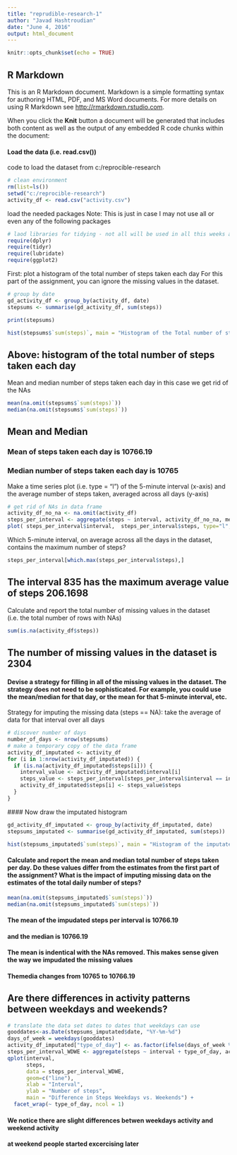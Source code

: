 ```yaml
---
title: "reprudible-research-1"
author: "Javad Hashtroudian"
date: "June 4, 2016"
output: html_document
---
```


```r
knitr::opts_chunk$set(echo = TRUE)
```

## R Markdown

This is an R Markdown document. Markdown is a simple formatting syntax for authoring HTML, PDF, and MS Word documents. For more details on using R Markdown see <http://rmarkdown.rstudio.com>.

When you click the **Knit** button a document will be generated that includes both content as well as the output of any embedded R code chunks within the document:

#### Load the data (i.e. read.csv())

code to load the dataset from c:/reprocible-research
```r
# clean environment
rm(list=ls())
setwd("c:/reprocible-research")
activity_df <- read.csv("activity.csv")

```

load the needed packages
Note: This is just in case I may not use all or even any of the following packages

```r
# laod libraries for tidying - not all will be used in all this weeks assignment
require(dplyr)
require(tidyr)
require(lubridate)
require(ggplot2)

```

First: plot a histogram of the total number of steps taken each day 
For this part of the assignment, you can ignore the missing values in the dataset.

```r

# group by date
gd_activity_df <- group_by(activity_df, date)
stepsums <- summarise(gd_activity_df, sum(steps))

print(stepsums)

hist(stepsums$`sum(steps)`, main = "Histogram of the Total number of steps taken each day", xlab = "total number of steps taken each day")

```
## Above: histogram of the total number of steps taken each day 


Mean and median number of steps taken each day in this case we get rid of the NAs

```r
mean(na.omit(stepsums$`sum(steps)`))
median(na.omit(stepsums$`sum(steps)`))

```

## Mean and Median
### Mean  of steps taken each day is 10766.19
### Median number of steps taken each day is 10765

Make a time series plot (i.e. type = "l") of the 5-minute interval (x-axis) and the average number of steps taken, averaged across all days (y-axis)

```r
# get rid of NAs in data frame
activity_df_no_na <- na.omit(activity_df)
steps_per_interval <- aggregate(steps ~ interval, activity_df_no_na, mean)
plot( steps_per_interval$interval,  steps_per_interval$steps, type="l", main = "Average number of steps taken per interval over the days", ylab="Number of steps", xlab ="Interval")

```

Which 5-minute interval, on average across all the days in the dataset, contains the maximum number of steps?

```r
steps_per_interval[which.max(steps_per_interval$steps),]
```
## The interval 835 has the maximum average value of steps 206.1698

Calculate and report the total number of missing values in the dataset (i.e. the total number of rows with NAs)

```r
sum(is.na(activity_df$steps))
```

## The number of missing values in the dataset is 2304


#### Devise a strategy for filling in all of the missing values in the dataset. The strategy does not need to be sophisticated. For example, you could use the mean/median for that day, or the mean for that 5-minute interval, etc.

Strategy for imputing the missing data (steps == NA): take the average of data for that interval over all days

```r
# discover number of days
number_of_days <- nrow(stepsums)
# make a temporary copy of the data frame
activity_df_imputated <- activity_df
for (i in 1:nrow(activity_df_imputated)) {
  if (is.na(activity_df_imputated$steps[i])) {
    interval_value <- activity_df_imputated$interval[i]
    steps_value <- steps_per_interval[steps_per_interval$interval == interval_value,]
    activity_df_imputated$steps[i] <- steps_value$steps
  }
}
```
 #### Now draw the imputated histogram
 
 
```r
gd_activity_df_imputated <- group_by(activity_df_imputated, date)
stepsums_imputated <- summarise(gd_activity_df_imputated, sum(steps))

hist(stepsums_imputated$`sum(steps)`, main = "Histogram of the imputated total number of steps taken each day", xlab = "impuatated total number of steps taken each day")
```


#### Calculate and report the mean and median total number of steps taken per day. Do these values differ from the estimates from the first part of the assignment? What is the impact of imputing missing data on the estimates of the total daily number of steps?

```r
mean(na.omit(stepsums_imputated$`sum(steps)`))
median(na.omit(stepsums_imputated$`sum(steps)`))
```

#### The mean of the impudated steps per interval is 10766.19
#### and the median is 10766.19
#### The mean is indentical with the NAs removed. This makes sense given the way we impudated the missing values
#### Themedia changes from 10765 to 10766.19

## Are there differences in activity patterns between weekdays and weekends?

```r
# translate the data set dates to dates that weekdays can use
gooddates<-as.Date(stepsums_imputated$date, "%Y-%m-%d")
days_of_week = weekdays(gooddates)
activity_df_imputated["type_of_day"] <- as.factor(ifelse(days_of_week %in% c('Saturday','Sunday'), 'weekend', 'weekday'))
steps_per_interval_WDWE <- aggregate(steps ~ interval + type_of_day, activity_df_imputated, mean)
qplot(interval, 
      steps, 
      data = steps_per_interval_WDWE, 
      geom=c("line"),
      xlab = "Interval", 
      ylab = "Number of steps", 
      main = "Difference in Steps Weekdays vs. Weekends") +
  facet_wrap(~ type_of_day, ncol = 1)

```

#### We notice there are slight differences betwen weekdays activity and weekend activity
#### at weekend people started excercising later
